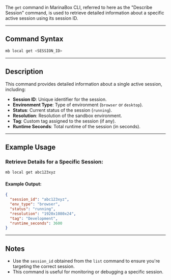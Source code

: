 The `get` command in MarinaBox CLI, referred to here as the "Describe Session" command, is used to retrieve detailed information about a specific active session using its session ID.

---

## Command Syntax

```bash
mb local get <SESSION_ID>
```

---

## Description

This command provides detailed information about a single active session, including:
- **Session ID**: Unique identifier for the session.
- **Environment Type**: Type of environment (`browser` or `desktop`).
- **Status**: Current status of the session (`running`).
- **Resolution**: Resolution of the sandbox environment.
- **Tag**: Custom tag assigned to the session (if any).
- **Runtime Seconds**: Total runtime of the session (in seconds).

---

## Example Usage

### Retrieve Details for a Specific Session:
```bash
mb local get abc123xyz
```

#### Example Output:
```json
{
  "session_id": "abc123xyz",
  "env_type": "browser",
  "status": "running",
  "resolution": "1920x1080x24",
  "tag": "Development",
  "runtime_seconds": 3600
}
```

---

## Notes

- Use the `session_id` obtained from the `list` command to ensure you're targeting the correct session.
- This command is useful for monitoring or debugging a specific session.

